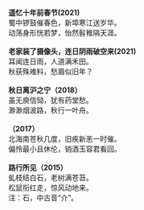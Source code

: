 **遥忆十年前春节(2021)**<br>
蜀中锣鼓催春色，新埠寒江送岁华。<br>
动荡身形恍若梦，怡然髫稚隔天涯。<br>
<br>
**老家装了摄像头，连日阴雨破空来(2021)**<br>
耳闻连日雨，人道满禾田。<br>
秋获殊难料，愁眉似旧年？<br>
<br>
**秋日离沪之宁（2018）**<br>
虽无庾信恸，犹有药堂愁。<br>
渺渺烟波路，秋行一叶舟。<br>
<br>
**（2017）**<br>
北海南苍秋几度，旧疾新恙一时催。<br>
偏怜最小且休伦，销酒玉容君看回。<br>
<br>
**路行所见（2015）**<br>
虬枝结白石，老树满苍苔。<br>
松鼠衔红走，惊风动地来。<br>
注：石，中古音“介”。<br>
<br>
